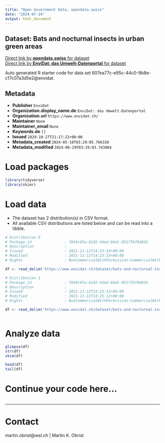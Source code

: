 ```yaml
---
title: "Open Government Data, opendata.swiss"
date: "2024-07-24"
output: html_document
---
```


## Dataset: Bats and nocturnal insects in urban green areas



[Direct link by **opendata.swiss** for dataset](https://opendata.swiss/de/dataset/bats-and-nocturnal-insects-in-urban-green-areas)<br>
[Direct link by **EnviDat: das Umwelt-Datenportal** for dataset](https://www.envidat.ch/#/metadata/bats-and-nocturnal-insects-in-urban-green-areas)

Auto generated R starter code for data set 607ea77c-e95c-44c0-9b8e-c17c07a3d5e2@envidat.

## Metadata

- **Publisher** `EnviDat`
- **Organization.display_name.de** `EnviDat: das Umwelt-Datenportal`
- **Organization.url** `https://www.envidat.ch/`
- **Maintainer** `None`
- **Maintainer_email** `None`
- **Keywords.de** `[]`
- **Issued** `2020-10-27T21:17:22+00:00`
- **Metadata_created** `2024-05-18T03:29:05.766310`
- **Metadata_modified** `2024-06-29T03:29:03.743804`


# Load packages

```r

library(tidyverse)
library(skimr)

```

# Load data

-   The dataset has 2 distribution(s) in CSV format.
-   All available CSV distributions are listed below and can be read into a tibble.

```r

# Distribution 0
# Package_id               : 7844c95a-62d2-4ded-bbdc-05177b78482b
# Description              : 
# Issued                   : 2021-11-12T14:23:33+00:00
# Modified                 : 2021-11-12T14:23:33+00:00
# Rights                   : NonCommercialWithPermission-CommercialWithPermission-ReferenceRequired

df <- read_delim('https://www.envidat.ch/dataset/bats-and-nocturnal-insects-in-urban-green-areas/resource/0739a2ad-9dba-4fd9-aa5d-906234917ec0')

# Distribution 1
# Package_id               : 7844c95a-62d2-4ded-bbdc-05177b78482b
# Description              : 
# Issued                   : 2021-11-12T14:25:12+00:00
# Modified                 : 2021-11-12T14:25:12+00:00
# Rights                   : NonCommercialWithPermission-CommercialWithPermission-ReferenceRequired

df <- read_delim('https://www.envidat.ch/dataset/bats-and-nocturnal-insects-in-urban-green-areas/resource/94de18a6-f835-42fd-ab2c-218c050a5f7a')



```

# Analyze data

```r

glimpse(df)
str(df)
skim(df)

head(df)
tail(df)

```

# Continue your code here...

```r

```

------------------------------------------------------------------------

# Contact

martin.obrist@wsl.ch | Martin K. Obrist

